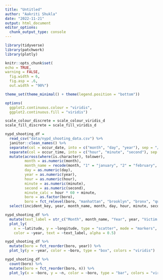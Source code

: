 ```yaml
---
title: "Untitled"
author: "Aakriti Shukla"
date: "2022-11-21"
output: html_document
editor_options: 
  chunk_output_type: console
---
```


```r
library(tidyverse)
library(patchwork)
library(plotly)

knitr::opts_chunk$set(
echo = TRUE,
warning = FALSE,
  fig.width = 6,
  fig.asp = .6,
  out.width = "90%")

theme_set(theme_minimal() + theme(legend.position = "bottom"))

options(
  ggplot2.continuous.colour = "viridis",
  ggplot2.continuous.fill = "viridis")

scale_colour_discrete = scale_colour_viridis_d
scale_fill_discrete = scale_fill_viridis_d
```


```r
nypd_shooting_df = 
  read_csv("data/nypd_shooting_data.csv") %>%
  janitor::clean_names() %>%
  separate(col = occur_date, into = c("month", "day", "year"), sep = "/") %>% 
  separate(col = occur_time, into = c("hour", "minute", "second"), sep = ":") %>%
  mutate(across(where(is.character), tolower),
         month = as.numeric(month),
         month_name = recode(month, "1" = "january", "2" = "february", "3" = "march", "4" = "april", "5" = "may", "6" = "june", "7" = "july", "8" = "august", "9" = "september", "10" = "october", "11" = "november", "12" = "december"),
         day = as.numeric(day),
         year = as.numeric(year), 
         hour = as.numeric(hour),
         minute = as.numeric(minute), 
         second = as.numeric(second),
         minute_calc = hour * 60 + minute,
         boro = as.factor(boro), 
         boro = fct_relevel(boro, "manhattan", "brooklyn", "bronx", "queens", "staten island")) %>%
  select(incident_key, year, month_name, month, day, hour, minute, second, minute_calc, everything())
```
```r
nypd_shooting_df %>%
  mutate(text_label = str_c("Month", month_name, "Year", year, "Victim's Age Group", vic_age_group, "Perpetrator's Age Group", perp_age_group)) %>% 
  plot_ly(
    x = ~latitude, y = ~longitude, type = "scatter", mode = "markers",
    color = ~year, text = ~text_label, alpha = 0.5)
```

```r
nypd_shooting_df %>% 
  mutate(boro = fct_reorder(boro, year)) %>% 
  plot_ly(y = ~year, color = ~boro, type = "box", colors = "viridis")
```

```r
nypd_shooting_df %>% 
  count(boro) %>% 
  mutate(boro = fct_reorder(boro, n)) %>% 
  plot_ly(x = ~boro, y = ~n, color = ~boro, type = "bar", colors = "viridis")
```

